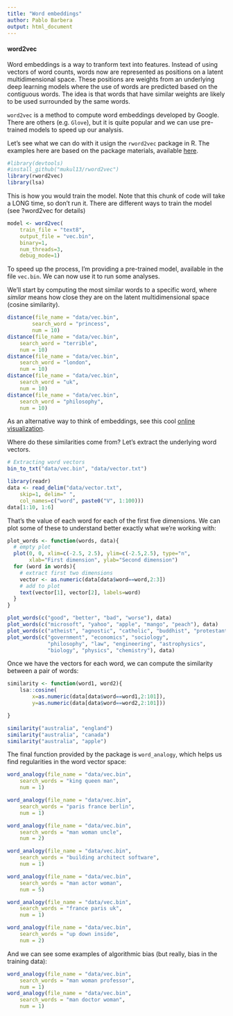 ```yaml
---
title: "Word embeddings"
author: Pablo Barbera
output: html_document
---
```


#### word2vec

Word embeddings is a way to tranform text into features. Instead of using vectors of word counts, words now are represented as positions on a latent multidimensional space. These positions are weights from an underlying deep learning models where the use of words are predicted based on the contiguous words. The idea is that words that have similar weights are likely to be used surrounded by the same words. 

`word2vec` is a method to compute word embeddings developed by Google. There are others (e.g. `Glove`), but it is quite popular and we can use pre-trained models to speed up our analysis.

Let's see what we can do with it usign the `rword2vec` package in R. The examples here are based on the package materials, available [here](https://github.com/mukul13/rword2vec).

```r
#library(devtools)
#install_github("mukul13/rword2vec")
library(rword2vec)
library(lsa)
```

This is how you would train the model. Note that this chunk of code will take a LONG time, so don't run it. There are different ways to train the model (see ?word2vec for details)

```r
model <- word2vec(
	train_file = "text8",
	output_file = "vec.bin",
	binary=1,
	num_threads=3,
	debug_mode=1)
```

To speed up the process, I'm providing a pre-trained model, available in the file `vec.bin`. We can now use it to run some analyses.

We'll start by computing the most similar words to a specific word, where _similar_ means how close they are on the latent multidimensional space (cosine similarity).

```r
distance(file_name = "data/vec.bin",
		search_word = "princess",
		num = 10)
distance(file_name = "data/vec.bin",
	search_word = "terrible",
	num = 10)
distance(file_name = "data/vec.bin",
	search_word = "london",
	num = 10)
distance(file_name = "data/vec.bin",
	search_word = "uk",
	num = 10)
distance(file_name = "data/vec.bin",
	search_word = "philosophy",
	num = 10)
```

As an alternative way to think of embeddings, see this cool [online visualization](https://github.com/anvaka/word2vec-graph).


Where do these similarities come from? Let's extract the underlying word vectors.

```r
# Extracting word vectors
bin_to_txt("data/vec.bin", "data/vector.txt")

library(readr)
data <- read_delim("data/vector.txt", 
	skip=1, delim=" ",
	col_names=c("word", paste0("V", 1:100)))
data[1:10, 1:6]
```

That's the value of each word for each of the first five dimensions. We can plot some of these to understand better exactly what we're working with:

```r
plot_words <- function(words, data){
  # empty plot
  plot(0, 0, xlim=c(-2.5, 2.5), ylim=c(-2.5,2.5), type="n",
       xlab="First dimension", ylab="Second dimension")
  for (word in words){
    # extract first two dimensions
    vector <- as.numeric(data[data$word==word,2:3])
    # add to plot
    text(vector[1], vector[2], labels=word)
  }
}

plot_words(c("good", "better", "bad", "worse"), data)
plot_words(c("microsoft", "yahoo", "apple", "mango", "peach"), data)
plot_words(c("atheist", "agnostic", "catholic", "buddhist", "protestant", "christian"), data)
plot_words(c("government", "economics", "sociology", 
             "philosophy", "law", "engineering", "astrophysics",
             "biology", "physics", "chemistry"), data)

```

Once we have the vectors for each word, we can compute the similarity between a pair of words:

```r
similarity <- function(word1, word2){
	lsa::cosine(
		x=as.numeric(data[data$word==word1,2:101]),
		y=as.numeric(data[data$word==word2,2:101]))

}

similarity("australia", "england")
similarity("australia", "canada")
similarity("australia", "apple")
```

The final function provided by the package is `word_analogy`, which helps us find regularities in the word vector space:

```r
word_analogy(file_name = "data/vec.bin",
	search_words = "king queen man",
	num = 1)

word_analogy(file_name = "data/vec.bin",
	search_words = "paris france berlin",
	num = 1)

word_analogy(file_name = "data/vec.bin",
	search_words = "man woman uncle",
	num = 2)

word_analogy(file_name = "data/vec.bin",
	search_words = "building architect software",
	num = 1)

word_analogy(file_name = "data/vec.bin",
	search_words = "man actor woman",
	num = 5)

word_analogy(file_name = "data/vec.bin",
	search_words = "france paris uk",
	num = 1)

word_analogy(file_name = "data/vec.bin",
	search_words = "up down inside",
	num = 2)

```

And we can see some examples of algorithmic bias (but really, bias in the training data):

```r
word_analogy(file_name = "data/vec.bin",
	search_words = "man woman professor",
	num = 1)
word_analogy(file_name = "data/vec.bin",
	search_words = "man doctor woman",
	num = 1)
```

